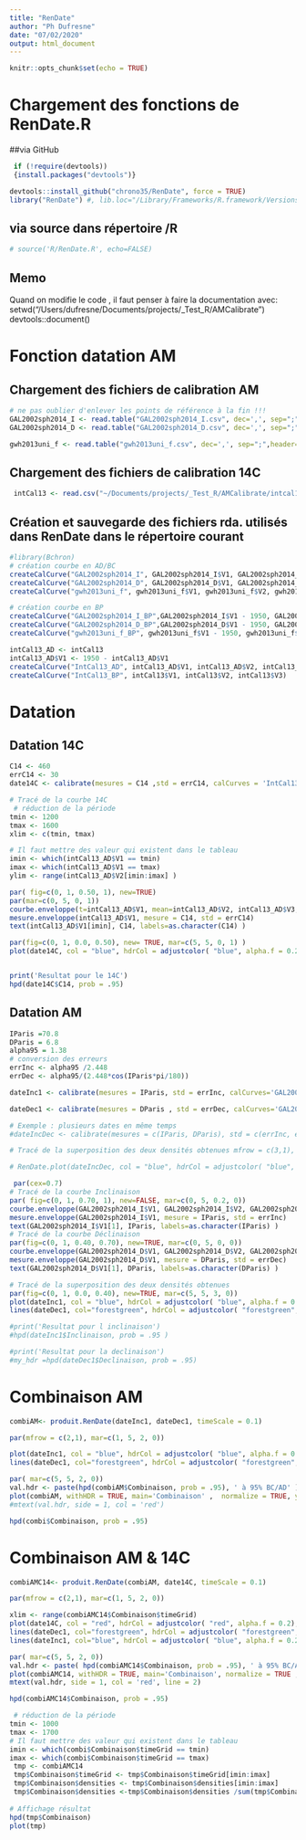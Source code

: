 ```yaml
---
title: "RenDate"
author: "Ph Dufresne"
date: "07/02/2020"
output: html_document
---
```


```r
knitr::opts_chunk$set(echo = TRUE)
```

# Chargement des fonctions de RenDate.R 
##via GitHub
```r

 if (!require(devtools))
 {install.packages("devtools")}

devtools::install_github("chrono35/RenDate", force = TRUE)
library("RenDate") #, lib.loc="/Library/Frameworks/R.framework/Versions/3.5/Resources/library")
```


## via source dans répertoire /R
```r
# source('R/RenDate.R', echo=FALSE)
```

## Memo
Quand on modifie le code , il faut penser à faire la documentation avec:
setwd("/Users/dufresne/Documents/projects/_Test_R/AMCalibrate")
devtools::document()

# Fonction datation AM
## Chargement des fichiers de calibration AM
```r
# ne pas oublier d'enlever les points de référence à la fin !!!
GAL2002sph2014_I <- read.table("GAL2002sph2014_I.csv", dec=',', sep=";",header=FALSE)
GAL2002sph2014_D <- read.table("GAL2002sph2014_D.csv", dec=',', sep=";",header=FALSE)

gwh2013uni_f <- read.table("gwh2013uni_f.csv", dec=',', sep=";",header=FALSE)
```

## Chargement des fichiers de calibration 14C
```r
 intCal13 <- read.csv("~/Documents/projects/_Test_R/AMCalibrate/intcal13.14c", header=FALSE, comment.char="#")
```



## Création et sauvegarde des fichiers rda. utilisés dans RenDate dans le répertoire courant

```r
#library(Bchron)
# création courbe en AD/BC
createCalCurve("GAL2002sph2014_I", GAL2002sph2014_I$V1, GAL2002sph2014_I$V2, GAL2002sph2014_I$V3 )
createCalCurve("GAL2002sph2014_D", GAL2002sph2014_D$V1, GAL2002sph2014_D$V2, GAL2002sph2014_D$V3)
createCalCurve("gwh2013uni_f", gwh2013uni_f$V1, gwh2013uni_f$V2, gwh2013uni_f$V3)

# création courbe en BP
createCalCurve("GAL2002sph2014_I_BP",GAL2002sph2014_I$V1 - 1950, GAL2002sph2014_I$V2, GAL2002sph2014_I$V3)
createCalCurve("GAL2002sph2014_D_BP",GAL2002sph2014_D$V1 - 1950, GAL2002sph2014_D$V2, GAL2002sph2014_D$V3)
createCalCurve("gwh2013uni_f_BP", gwh2013uni_f$V1 - 1950, gwh2013uni_f$V2, gwh2013uni_f$V3)

intCal13_AD <- intCal13
intCal13_AD$V1 <- 1950 - intCal13_AD$V1
createCalCurve("IntCal13_AD", intCal13_AD$V1, intCal13_AD$V2, intCal13_AD$V3)
createCalCurve("IntCal13_BP", intCal13$V1, intCal13$V2, intCal13$V3)
```

# Datation
## Datation 14C
```r
C14 <- 460
errC14 <- 30
date14C <- calibrate(mesures = C14 ,std = errC14, calCurves = 'IntCal13_AD', ids = 'C14', timeScale = 1)

# Tracé de la courbe 14C
 # réduction de la période
tmin <- 1200
tmax <- 1600
xlim <- c(tmin, tmax)

# Il faut mettre des valeur qui existent dans le tableau
imin <- which(intCal13_AD$V1 == tmin)
imax <- which(intCal13_AD$V1 == tmax)
ylim <- range(intCal13_AD$V2[imin:imax] )

par( fig=c(0, 1, 0.50, 1), new=TRUE)
par(mar=c(0, 5, 0, 1))
courbe.enveloppe(t=intCal13_AD$V1, mean=intCal13_AD$V2, intCal13_AD$V3, ylab='14C', xlab=NA,  xaxt="n", xlim = xlim, ylim = ylim)
mesure.enveloppe(intCal13_AD$V1, mesure = C14, std = errC14)
text(intCal13_AD$V1[imin], C14, labels=as.character(C14) )

par(fig=c(0, 1, 0.0, 0.50), new= TRUE, mar=c(5, 5, 0, 1) )
plot(date14C, col = "blue", hdrCol = adjustcolor( "blue", alpha.f = 0.2), main=NA, xlab='BC/AD', xlim = xlim, yaxt="n")


print('Resultat pour le 14C')
hpd(date14C$C14, prob = .95)
```


## Datation AM
```r
IParis =70.8
DParis = 6.8
alpha95 = 1.38
# conversion des erreurs
errInc <- alpha95 /2.448
errDec <- alpha95/(2.448*cos(IParis*pi/180))

dateInc1 <- calibrate(mesures = IParis, std = errInc, calCurves='GAL2002sph2014_I', ids='Inclinaison', timeScale = 0.01)

dateDec1 <- calibrate(mesures = DParis , std = errDec, calCurves='GAL2002sph2014_D', ids='Declinaison', timeScale = 0.01)

# Exemple : plusieurs dates en même temps
#dateIncDec <- calibrate(mesures = c(IParis, DParis), std = c(errInc, errDec), calCurves = c('GAL2002sph2014_I', 'GAL2002sph2014_D'), ids = c('Inclinaison', 'Declinaison'), positions = c(1, 2) )
```



```r
# Tracé de la superposition des deux densités obtenues mfrow = c(3,1),

# RenDate.plot(dateIncDec, col = "blue", hdrCol = adjustcolor( "blue", alpha.f = 0.2), main="Densités positionnées", withPosition=TRUE, fillCols = c(adjustcolor( "blue", alpha.f = 0.2), adjustcolor( "blue", alpha.f = 0.4)), dateHeight = 1 )

 par(cex=0.7)
# Tracé de la courbe Inclinaison
par( fig=c(0, 1, 0.70, 1), new=FALSE, mar=c(0, 5, 0.2, 0))
courbe.enveloppe(GAL2002sph2014_I$V1, GAL2002sph2014_I$V2, GAL2002sph2014_I$V3, ylab='Inclinaison', xlab=NA,  xaxt="n", col.env = "blue")
mesure.enveloppe(GAL2002sph2014_I$V1, mesure = IParis, std = errInc) 
text(GAL2002sph2014_I$V1[1], IParis, labels=as.character(IParis) )
# Tracé de la courbe Déclinaison
par(fig=c(0, 1, 0.40, 0.70), new=TRUE, mar=c(0, 5, 0, 0))
courbe.enveloppe(GAL2002sph2014_D$V1, GAL2002sph2014_D$V2, GAL2002sph2014_D$V3, ylab='Declinaison', xlab=NA, xaxt="n" )
mesure.enveloppe(GAL2002sph2014_D$V1, mesure = DParis, std = errDec) 
text(GAL2002sph2014_D$V1[1], DParis, labels=as.character(DParis) )

# Tracé de la superposition des deux densités obtenues
par(fig=c(0, 1, 0.0, 0.40), new=TRUE, mar=c(5, 5, 3, 0))
plot(dateInc1, col = "blue", hdrCol = adjustcolor( "blue", alpha.f = 0.2), main="Densités superposées", xlab='BC/AD', yaxt="n" )
lines(dateDec1, col="forestgreen", hdrCol = adjustcolor( "forestgreen", alpha.f = 0.2))

#print('Resultat pour l inclinaison')
#hpd(dateInc1$Inclinaison, prob = .95 )

#print('Resultat pour la declinaison')
#my_hdr =hpd(dateDec1$Declinaison, prob = .95)
```


# Combinaison AM

```r
combiAM<- produit.RenDate(dateInc1, dateDec1, timeScale = 0.1)

par(mfrow = c(2,1), mar=c(1, 5, 2, 0))

plot(dateInc1, col = "blue", hdrCol = adjustcolor( "blue", alpha.f = 0.2), xlab=NA, main='Superposition',  normalize = TRUE,  yaxt="n", xaxt="n")
lines(dateDec1, col="forestgreen", hdrCol = adjustcolor( "forestgreen", alpha.f = 0.2),  normalize = TRUE,  yaxt="n")

par( mar=c(5, 5, 2, 0))
val.hdr <- paste(hpd(combiAM$Combinaison, prob = .95), ' à 95% BC/AD' )
plot(combiAM, withHDR = TRUE, main='Combinaison' ,  normalize = TRUE, yaxt="n", xlab='BC/AD')
#mtext(val.hdr, side = 1, col = 'red')

hpd(combi$Combinaison, prob = .95)
```

# Combinaison AM & 14C

```r

combiAMC14<- produit.RenDate(combiAM, date14C, timeScale = 0.1)

par(mfrow = c(2,1), mar=c(1, 5, 2, 0))

xlim <- range(combiAMC14$Combinaison$timeGrid)
plot(date14C, col = "red", hdrCol = adjustcolor( "red", alpha.f = 0.2), xlab=NA, xlim = xlim, main='Superposition', normalize = TRUE,  yaxt="n", xaxt="n")
lines(dateDec1, col="forestgreen", hdrCol = adjustcolor( "forestgreen", alpha.f = 0.2),  normalize = TRUE)
lines(dateInc1, col="blue", hdrCol = adjustcolor( "blue", alpha.f = 0.2),  normalize = TRUE)

par( mar=c(5, 5, 2, 0))
val.hdr <- paste( hpd(combiAMC14$Combinaison, prob = .95), ' à 95% BC/AD' )
plot(combiAMC14, withHDR = TRUE, main='Combinaison', normalize = TRUE ,  yaxt="n", xlab="BC/AD")
mtext(val.hdr, side = 1, col = 'red', line = 2)

hpd(combiAMC14$Combinaison, prob = .95)
```


```r
 # réduction de la période
tmin <- 1000
tmax <- 1700
# Il faut mettre des valeur qui existent dans le tableau
imin <- which(combi$Combinaison$timeGrid == tmin)
imax <- which(combi$Combinaison$timeGrid == tmax)
 tmp <- combiAMC14
 tmp$Combinaison$timeGrid <- tmp$Combinaison$timeGrid[imin:imax]
 tmp$Combinaison$densities <- tmp$Combinaison$densities[imin:imax]
 tmp$Combinaison$densities <-tmp$Combinaison$densities /sum(tmp$Combinaison$densities) 
 
# Affichage résultat 
hpd(tmp$Combinaison)
plot(tmp)
```

